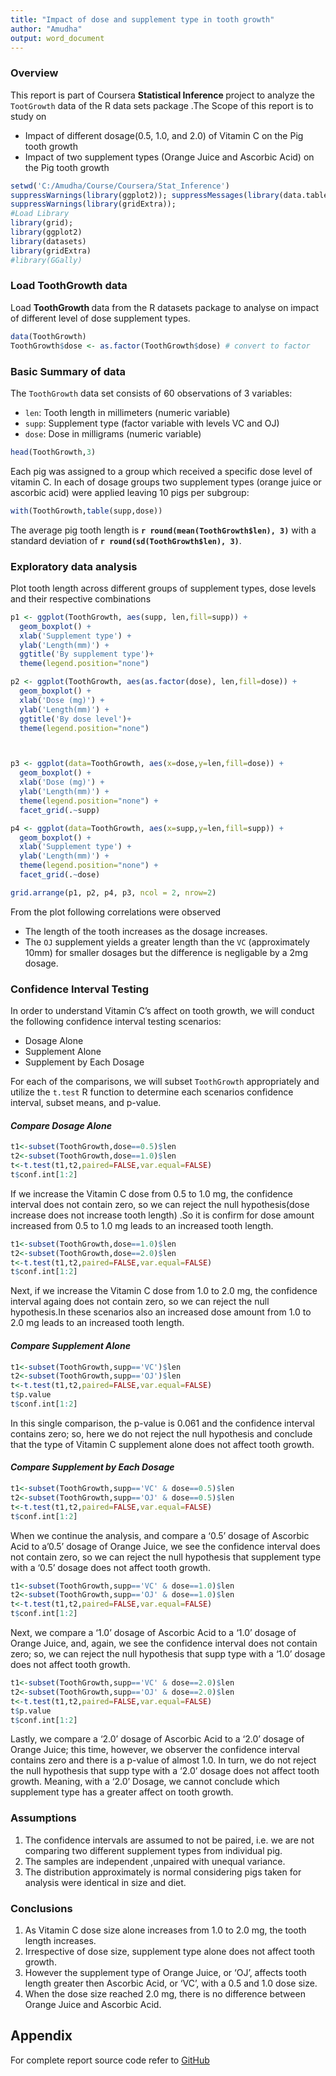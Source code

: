 ```yaml
---
title: "Impact of dose and supplement type in tooth growth"
author: "Amudha"
output: word_document
---
```

### Overview
This report is part of Coursera **Statistical Inference ** project to analyze the `TootGrowth` data of the R data sets package .The Scope of this report is to study on

* Impact of different dosage(0.5, 1.0, and 2.0) of Vitamin C on the Pig tooth growth
* Impact of two supplement types (Orange Juice and Ascorbic Acid) on the Pig tooth growth 

``` r
setwd('C:/Amudha/Course/Coursera/Stat_Inference')
suppressWarnings(library(ggplot2)); suppressMessages(library(data.table));
suppressWarnings(library(gridExtra));
#Load Library
library(grid);
library(ggplot2)
library(datasets)
library(gridExtra)
#library(GGally)
```

### Load ToothGrowth data
Load **ToothGrowth ** data from the R datasets package to analyse on impact of different level of dose supplement types.
``` r
data(ToothGrowth)
ToothGrowth$dose <- as.factor(ToothGrowth$dose) # convert to factor
```

### Basic Summary of data
The `ToothGrowth` data set consists of 60 observations of 3 variables:

* `len`: Tooth length in millimeters (numeric variable)
* `supp`: Supplement type (factor variable with levels VC and OJ)
* `dose`: Dose in milligrams (numeric variable)

``` r
head(ToothGrowth,3)
```

Each pig was assigned to a group which received a specific dose level of vitamin C. In  each of dosage groups two supplement types (orange juice or ascorbic acid) were applied leaving 10 pigs per subgroup:

``` r
with(ToothGrowth,table(supp,dose))
```

The average pig tooth length is **`r round(mean(ToothGrowth$len), 3)`** with a standard deviation of **`r round(sd(ToothGrowth$len), 3)`**.

### Exploratory data analysis

Plot tooth length across different groups of supplement types, dose levels and their respective combinations

```r
p1 <- ggplot(ToothGrowth, aes(supp, len,fill=supp)) + 
  geom_boxplot() +
  xlab('Supplement type') +
  ylab('Length(mm)') +
  ggtitle('By supplement type')+ 
  theme(legend.position="none")

p2 <- ggplot(ToothGrowth, aes(as.factor(dose), len,fill=dose)) + 
  geom_boxplot() +
  xlab('Dose (mg)') +
  ylab('Length(mm)') +
  ggtitle('By dose level')+ 
  theme(legend.position="none")



p3 <- ggplot(data=ToothGrowth, aes(x=dose,y=len,fill=dose)) +
  geom_boxplot() +
  xlab('Dose (mg)') +
  ylab('Length(mm)') +
  theme(legend.position="none") + 
  facet_grid(.~supp) 

p4 <- ggplot(data=ToothGrowth, aes(x=supp,y=len,fill=supp)) +
  geom_boxplot() +
  xlab('Supplement type') +
  ylab('Length(mm)') +
  theme(legend.position="none") + 
  facet_grid(.~dose) 

grid.arrange(p1, p2, p4, p3, ncol = 2, nrow=2)

```

From the plot following correlations were observed

* The length of the tooth increases as the dosage increases. 
* The `OJ` supplement yields a greater length than the `VC` (approximately 10mm) for smaller dosages but the difference is negligable by a 2mg dosage.
     
### Confidence Interval Testing

In order to understand Vitamin C's affect on tooth growth, we will conduct the following confidence interval testing scenarios:  

- Dosage Alone
- Supplement Alone
- Supplement by Each Dosage

For each of the comparisons, we will subset `ToothGrowth` appropriately and utilize the `t.test` R function to determine each scenarios confidence interval, subset means, and p-value.
  
     
#### *Compare Dosage Alone*
``` r
t1<-subset(ToothGrowth,dose==0.5)$len
t2<-subset(ToothGrowth,dose==1.0)$len
t<-t.test(t1,t2,paired=FALSE,var.equal=FALSE)
t$conf.int[1:2]
```
If we increase the Vitamin C dose from 0.5 to 1.0 mg, the confidence interval does not contain zero, so we can reject the null hypothesis(dose increase does not increase tooth length) .So it is confirm for dose amount increased from 0.5 to 1.0 mg leads to an increased tooth length.

``` r
t1<-subset(ToothGrowth,dose==1.0)$len
t2<-subset(ToothGrowth,dose==2.0)$len
t<-t.test(t1,t2,paired=FALSE,var.equal=FALSE)
t$conf.int[1:2]
```
Next, if we increase the Vitamin C dose from 1.0 to 2.0 mg, the confidence interval againg does not contain zero, so we can reject the null hypothesis.In these scenarios also an increased dose amount from 1.0 to 2.0 mg leads to an increased tooth length.
  
     
#### *Compare Supplement Alone*
``` r
t1<-subset(ToothGrowth,supp=='VC')$len
t2<-subset(ToothGrowth,supp=='OJ')$len
t<-t.test(t1,t2,paired=FALSE,var.equal=FALSE)
t$p.value
t$conf.int[1:2]
```
In this single comparison, the p-value is 0.061 and the confidence interval contains zero; so, here we do not reject the null hypothesis and conclude that the type of Vitamin C supplement alone does not affect tooth growth.
  
     
#### *Compare Supplement by Each Dosage*
``` r
t1<-subset(ToothGrowth,supp=='VC' & dose==0.5)$len
t2<-subset(ToothGrowth,supp=='OJ' & dose==0.5)$len
t<-t.test(t1,t2,paired=FALSE,var.equal=FALSE)
t$conf.int[1:2]
```
When we continue the analysis, and compare a '0.5' dosage of Ascorbic Acid to a'0.5' dosage of Orange Juice, we see the confidence interval does not contain zero, so we can reject the null hypothesis that supplement type with a '0.5' dosage does not affect tooth growth.
  
     
``` r
t1<-subset(ToothGrowth,supp=='VC' & dose==1.0)$len
t2<-subset(ToothGrowth,supp=='OJ' & dose==1.0)$len
t<-t.test(t1,t2,paired=FALSE,var.equal=FALSE)
t$conf.int[1:2]
```
Next, we compare a '1.0' dosage of Ascorbic Acid to a '1.0' dosage of Orange Juice, and, again, we see the confidence interval does not contain zero; so, we can reject the null hypothesis that supp type with a '1.0' dosage does not affect tooth growth.
  
    
``` r
t1<-subset(ToothGrowth,supp=='VC' & dose==2.0)$len
t2<-subset(ToothGrowth,supp=='OJ' & dose==2.0)$len
t<-t.test(t1,t2,paired=FALSE,var.equal=FALSE)
t$p.value
t$conf.int[1:2]
```
Lastly, we compare a '2.0' dosage of Ascorbic Acid to a '2.0' dosage of Orange Juice; this time, however, we observer the confidence interval contains zero and there is a p-value of almost 1.0.  In turn, we do not reject the null hypothesis that supp type with a '2.0' dosage does not affect tooth growth.  Meaning, with a '2.0' Dosage, we cannot conclude which supplement type has a greater affect on tooth growth.

### Assumptions
1. The confidence intervals are assumed to not be paired, i.e. we are not comparing two different supplement types from individual pig.
2. The samples are independent ,unpaired with unequal variance.
3. The distribution approximately is normal considering pigs taken for analysis were identical in size and diet.

    
### Conclusions
1. As Vitamin C dose size alone increases from 1.0 to 2.0 mg, the tooth length increases. 
2. Irrespective of dose size, supplement type alone does not affect tooth growth.
3. However the supplement type of Orange Juice, or 'OJ', affects tooth length greater then Ascorbic Acid, or 'VC', with a 0.5 and 1.0 dose size. 
4. When the dose size reached 2.0 mg, there is no difference between Orange Juice and Ascorbic Acid.  
     
## Appendix
For complete report source code refer to [GitHub](https://github.com/NarayananAmudha/Statistical-inference-project) 
